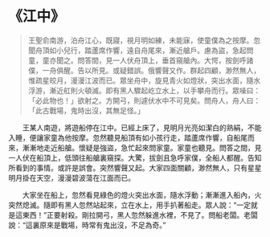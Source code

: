 # 《江中》

> 王聖俞南游，泊舟江心，既寢，視月明如練，未能寐，使童僕為之按摩。忽聞舟頂如小兒行，踏蘆席作響，遠自舟尾來，漸近艙戶。慮為盜，急起問童，童亦聞之。問答間，見一人伏舟頂上，垂首窺艙內。大愕，按劍呼諸僕，一舟俱醒。告以所見。或疑錯誤。俄響聲又作。群起四顧，渺然無人，惟疏星皎月，漫漫江波而已。眾坐舟中，旋見青火如燈狀，突出水面，隨水浮游，漸近舡則火頓滅。即有黑人驟起屹立水上，以手攀舟而行。眾噪曰：「必此物也！」欲射之。方開弓，則遽伏水中不可見矣。問舟人，舟人曰：「此古戰場，鬼時出沒，其無足怪。」

&emsp;&emsp;王某人南遊，將遊船停在江中。已經上床了，見明月光亮如潔白的熟絹，不能入睡，便讓家童為他按摩。忽然聽見船頂有如小孩行走，踏蘆席作響，自船尾而來，漸漸地走近船艙。懷疑是強盜，急忙起來問家童。家童也聽見。問答之間，見一人伏在船頂上，低頭往船艙裏窺探。大驚，拔劍且急呼家僕，全船人都醒。告知所看到的事情。或許是誤會。突然響聲又起。大家四面關顧，渺然無人，只有星星明月掛在天空，漫漫碧波蕩在江面而已。

&emsp;&emsp;大家坐在船上，忽然看見綠色的燈火突出水面，隨水浮動；漸漸進入船內，火突然熄滅。隨即有黑人忽然站起來，立在水上，用手扒著船走。眾人說：“一定就是這東西！”正要射殺。剛拉開弓，黑人忽然躲進水裡，不見了。問船老闆。老闆說：“這裏原來是戰場，時常有鬼出沒，不足為奇。”
